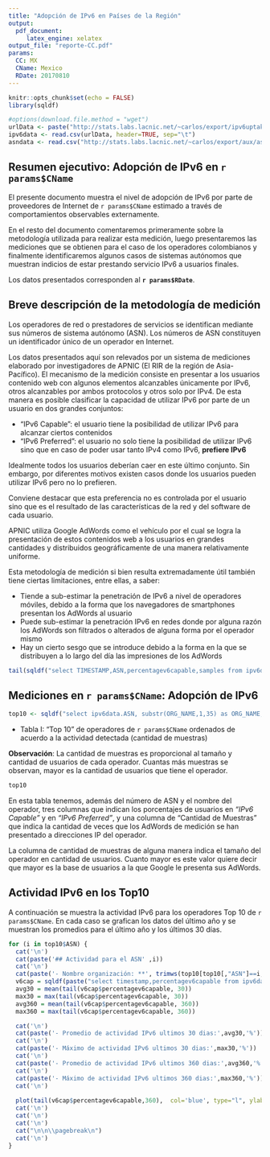 ```yaml
---
title: "Adopción de IPv6 en Países de la Región"
output:
  pdf_document:
     latex_engine: xelatex
output_file: "reporte-CC.pdf"
params:
  CC: MX
  CName: Mexico
  RDate: 20170810
---
```


\setmainfont{Arial}
\fontsize{13pt}{13pt}\selectfont

```r
knitr::opts_chunk$set(echo = FALSE)
library(sqldf)

#options(download.file.method = "wget")
urlData <- paste("http://stats.labs.lacnic.net/~carlos/export/ipv6uptake/",params$CC,"-",params$RDate,".csv", sep='')
ipv6data <- read.csv(urlData, header=TRUE, sep="\t")
asndata <- read.csv("http://stats.labs.lacnic.net/~carlos/export/aux/asn_names.csv", header=TRUE, sep="\t")

```

## Resumen ejecutivo: Adopción de IPv6 en `r params$CName`

El presente documento muestra el nivel de adopción de IPv6 por parte de proveedores de Internet de `r params$CName` estimado a través de comportamientos observables externamente.

En el resto del documento comentaremos primeramente sobre la metodología utilizada para realizar esta medición, luego presentaremos las mediciones que se obtienen para el caso de los operadores colombianos y finalmente identificaremos algunos casos de sistemas autónomos que muestran indicios de estar prestando servicio IPv6 a usuarios finales.

Los datos presentados corresponden al **`r params$RDate`**.

## Breve descripción de la metodología de medición

Los operadores de red o prestadores de servicios se identifican mediante sus números de sistema autónomo (ASN). Los números de ASN constituyen un identificador único de un operador en Internet. 

Los datos presentados aquí son relevados por un sistema de mediciones elaborado por investigadores de APNIC (El RIR de la región de Asia-Pacífico). El mecanismo de la medición consiste en presentar a los usuarios contenido web con algunos elementos alcanzables únicamente por IPv6, otros alcanzables por ambos protocolos y otros solo por IPv4. De esta manera es posible clasificar la capacidad de utilizar IPv6 por parte de un usuario en dos grandes conjuntos:

-	“IPv6 Capable”: el usuario tiene la posibilidad de utilizar IPv6 para alcanzar ciertos contenidos 
-	“IPv6 Preferred”: el usuario no solo tiene la posibilidad de utilizar IPv6 sino que en caso de poder usar tanto IPv4 como IPv6, **prefiere IPv6**

Idealmente todos los usuarios deberían caer en este último conjunto. Sin embargo, por diferentes motivos existen casos donde los usuarios pueden utilizar IPv6 pero no lo prefieren.

Conviene destacar que esta preferencia no es controlada por el usuario sino que es el resultado de las características de la red y del software de cada usuario.

APNIC utiliza Google AdWords como el vehículo por el cual se logra la presentación de estos contenidos web a los usuarios en grandes cantidades y distribuidos geográficamente de una manera relativamente uniforme.

Esta metodología de medición si bien resulta extremadamente útil también tiene ciertas limitaciones, entre ellas, a saber:

-	Tiende a sub-estimar la penetración de IPv6 a nivel de operadores móviles, debido a la forma que los navegadores de smartphones presentan los AdWords al usuario
-	Puede sub-estimar la penetración IPv6 en redes donde por alguna razón los AdWords son filtrados o alterados de alguna forma por el operador mismo
-	Hay un cierto sesgo que se introduce debido a la forma en la que se distribuyen a lo largo del día las impresiones de los AdWords


```r
tail(sqldf("select TIMESTAMP,ASN,percentagev6capable,samples from ipv6data"))
```

## Mediciones en `r params$CName`: Adopción de IPv6

```r

top10 <- sqldf("select ipv6data.ASN, substr(ORG_NAME,1,35) as ORG_NAME, MAX(percentagev6capable) as IPv6Cap, MAX(percentagev6preference) as IPv6Pref, sum(SAMPLES) as SAMPLES from ipv6data,asndata where asndata.asn=ipv6data.asn group by ipv6data.ASN order by sum(SAMPLES) DESC  LIMIT 10")
```

- Tabla I: "Top 10" de operadores de `r params$CName` ordenados de acuerdo a la actividad detectada (cantidad de muestras)

**Observación**: La cantidad de muestras es proporcional al tamaño y cantidad de usuarios de cada operador. Cuantas más muestras se observan, mayor es la cantidad de usuarios que tiene el operador.

\fontsize{10pt}{10pt}\selectfont

```r
top10
```
\fontsize{13pt}{13pt}\selectfont

En esta tabla tenemos, además del número de ASN y el nombre del operador, tres columnas que indican los porcentajes de usuarios en _“IPv6 Capable”_ y en _“IPv6 Preferred”_, y una columna de “Cantidad de Muestras” que indica la cantidad de veces que los AdWords de medición se han presentado a direcciones IP del operador.

La columna de cantidad de muestras de alguna manera indica el tamaño del operador en cantidad de usuarios. Cuanto mayor es este valor quiere decir que mayor es la base de usuarios a la que Google le presenta sus AdWords.

## Actividad IPv6 en los Top10

A continuación se muestra la actividad IPv6 para los operadores Top 10 de `r params$CName`. En cada caso se grafican los datos del último año y se muestran los promedios para el último año y los últimos 30 días.

\newpage

```r

for (i in top10$ASN) {
  cat('\n')
  cat(paste('## Actividad para el ASN' ,i))
  cat('\n')
  cat(paste('- Nombre organización: **', trimws(top10[top10[,"ASN"]==i,"ORG_NAME"], 'b'), '**', sep='') )
  v6cap = sqldf(paste("select timestamp,percentagev6capable from ipv6data where asn=",i))
  avg30 = mean(tail(v6cap$percentagev6capable, 30))
  max30 = max(tail(v6cap$percentagev6capable, 30))
  avg360 = mean(tail(v6cap$percentagev6capable, 360))
  max360 = max(tail(v6cap$percentagev6capable, 360))

  cat('\n')
  cat(paste('- Promedio de actividad IPv6 ultimos 30 dias:',avg30,'%'))
  cat('\n')
  cat(paste('- Máximo de actividad IPv6 ultimos 30 dias:',max30,'%'))
  cat('\n')
  cat(paste('- Promedio de actividad IPv6 ultimos 360 dias:',avg360,'%'))
  cat('\n')
  cat(paste('- Máximo de actividad IPv6 ultimos 360 dias:',max360,'%'))
  cat('\n')
  
  plot(tail(v6cap$percentagev6capable,360),  col='blue', type="l", ylab="v6cap")
  cat('\n')
  cat('\n')
  cat('\n')
  cat("\n\n\\pagebreak\n")
  cat('\n')
}

```



